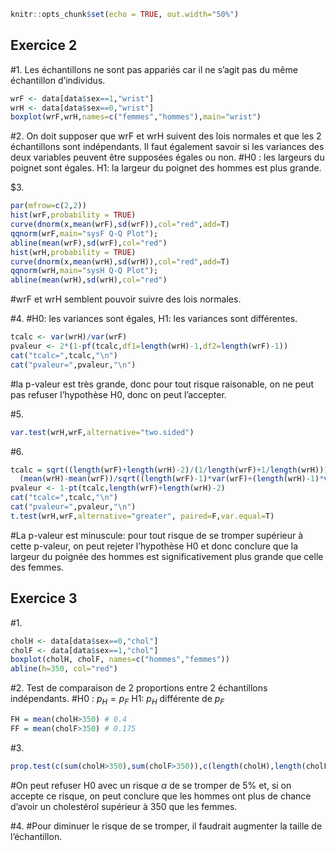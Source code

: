 ```r
knitr::opts_chunk$set(echo = TRUE, out.width="50%")
```

## Exercice 2 

#1. Les échantillons ne sont pas appariés car il ne s'agit pas du même échantillon d'individus. 
```r
wrF <- data[data$sex==1,"wrist"]
wrH <- data[data$sex==0,"wrist"]
boxplot(wrF,wrH,names=c("femmes","hommes"),main="wrist")
```

#2. On doit supposer que wrF et wrH suivent des lois normales et que les 2 échantillons sont indépendants. Il faut également savoir si les variances des deux variables peuvent être supposées égales ou non.
#H0 : les largeurs du poignet sont égales. H1: la largeur du poignet des hommes est plus grande. 

$3. 
```r
par(mfrow=c(2,2))
hist(wrF,probability = TRUE)
curve(dnorm(x,mean(wrF),sd(wrF)),col="red",add=T)
qqnorm(wrF,main="sysF Q-Q Plot"); 
abline(mean(wrF),sd(wrF),col="red")
hist(wrH,probability = TRUE)
curve(dnorm(x,mean(wrH),sd(wrH)),col="red",add=T)
qqnorm(wrH,main="sysH Q-Q Plot"); 
abline(mean(wrH),sd(wrH),col="red")
```

#wrF et wrH semblent pouvoir suivre des lois normales.

#4. 
#H0: les variances sont égales, H1: les variances sont différentes. 
```r
tcalc <- var(wrH)/var(wrF)
pvaleur <- 2*(1-pf(tcalc,df1=length(wrH)-1,df2=length(wrF)-1))
cat("tcalc=",tcalc,"\n")
cat("pvaleur=",pvaleur,"\n")
```
#la p-valeur est très grande, donc pour tout risque raisonable, on ne peut pas refuser l'hypothèse H0, donc on peut l'accepter. 

#5.
```r
var.test(wrH,wrF,alternative="two.sided")
```

#6. 
```r
tcalc = sqrt((length(wrF)+length(wrH)-2)/(1/length(wrF)+1/length(wrH)))*
  (mean(wrH)-mean(wrF))/sqrt((length(wrF)-1)*var(wrF)+(length(wrH)-1)*var(wrH))
pvaleur <- 1-pt(tcalc,length(wrF)+length(wrH)-2)
cat("tcalc=",tcalc,"\n")
cat("pvaleur=",pvaleur,"\n")
t.test(wrH,wrF,alternative="greater", paired=F,var.equal=T) 
```

#La p-valeur est minuscule: pour tout risque de se tromper supérieur à cette p-valeur, on peut rejeter l'hypothèse H0 et donc conclure que la largeur du poignée des hommes est significativement plus grande que celle des femmes. 

## Exercice 3 

#1. 
```r
cholH <- data[data$sex==0,"chol"]
cholF <- data[data$sex==1,"chol"]
boxplot(cholH, cholF, names=c("hommes","femmes"))
abline(h=350, col="red")
```

#2. Test de comparaison de 2 proportions entre 2 échantillons indépendants. 
#H0 : $p_H=p_F$ H1: $p_H$ différente de $p_F$
```r
FH = mean(cholH>350) # 0.4
FF = mean(cholF>350) # 0.175
```

#3. 
```r
prop.test(c(sum(cholH>350),sum(cholF>350)),c(length(cholH),length(cholF)))
```
#On peut refuser H0 avec un risque $\alpha$ de se tromper de 5% et, si on accepte ce risque, on peut conclure que les hommes ont plus de chance d'avoir un cholestérol supérieur à 350 que les femmes.

#4.
#Pour diminuer le risque de se tromper, il faudrait augmenter la taille de l'échantillon. 
